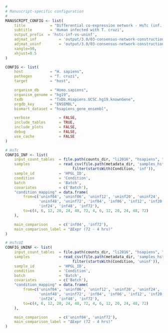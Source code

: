 ```r
#
# Manuscript-specific configuration
#
MANUSCRIPT_CONFIG <- list(
    title           = "Differential co-expression network - HsTc (inf. vs. uninf)", 
    subtitle        = 'Human infected with T. cruzi',
    output_prefix  = 'hstc-inf-vs-uninf',
    adjmat_inf          = 'output/3.0/03-consensus-network-construction/data/adjmat_hstc-inf.rda',
    adjmat_uninf        = 'output/3.0/03-consensus-network-construction/data/adjmat_hstc-uninf.rda',
    xangle=90,
    xhjust=0.5
)

CONFIG <- list(
    host            = "H. sapiens",
    pathogen        = "T. cruzi",
    target          = "host",

    organism_db     = "Homo.sapiens",
    organism_genome = "hg19",
    txdb            = "TxDb.Hsapiens.UCSC.hg19.knownGene",
    orgdb_key       = "ENSEMBL",
    biomart_dataset = "hsapiens_gene_ensembl",

    verbose             = FALSE,
    include_tables      = TRUE,
    include_plots       = FALSE,
    debug               = FALSE,
    use_cache           = FALSE
)

# HsTc
CONFIG_INF <- list(
    input_count_tables  = file.path(counts_dir, "li2016", "hsapiens", "*.count"),
    samples             = read_csv(file.path(metadata_dir, 'samples_hstc.csv')) %>%
                              filter(startsWith(Condition, 'inf')),
    sample_id           = 'HPGL_ID',
    condition           = 'Condition',
    batch               = 'Batch',
    covariates          = c('Batch'),
    "condition_mapping" = data.frame(
        from=c('uninf04', 'uninf06', 'uninf12', 'uninf20', 'uninf24',
               'uninf48', 'uninf72', 'inf04', 'inf06', 'inf12', 'inf20',
               'inf24', 'inf48', 'inf72'),
        to=c(4, 6, 12, 20, 24, 48, 72, 4, 6, 12, 20, 24, 48, 72)
    ),

    main_comparison     = c('inf04', 'inf72'),
    main_comparison_label = "ΔExpr (72 - 4 hrs)"
)

# HsTcUI
CONFIG_UNINF <- list(
    input_count_tables  = file.path(counts_dir, "li2016", "hsapiens", "*.count"),
    samples             = read_csv(file.path(metadata_dir, 'samples_hstc.csv')) %>%
                              filter(startsWith(Condition, 'uninf')),
    sample_id           = 'HPGL_ID',
    condition           = 'Condition',
    batch               = 'Batch',
    covariates          = c('Batch'),
    "condition_mapping" = data.frame(
        from=c('uninf04', 'uninf06', 'uninf12', 'uninf20', 'uninf24',
               'uninf48', 'uninf72', 'inf04', 'inf06', 'inf12', 'inf20',
               'inf24', 'inf48', 'inf72'),
        to=c(4, 6, 12, 20, 24, 48, 72, 4, 6, 12, 20, 24, 48, 72)
    ),

    main_comparison     = c('uninf04', 'uninf72'),
    main_comparison_label = "ΔExpr (72 - 4 hrs)"
)
```
